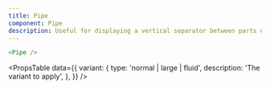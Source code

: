 ```yaml
---
title: Pipe
component: Pipe
description: Useful for displaying a vertical separator between parts of content.
---
```


```js live
<Pipe />
```

<PropsTable
  data={{
    variant: {
      type: 'normal | large | fluid',
      description: 'The variant to apply',
    },
  }}
/>
